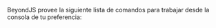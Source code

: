 
<DocHeader pretitle="Introducción" title="BeyondJS Cli" />

BeyondJS provee la siguiente lista de comandos para trabajar desde la consola de tu preferencia:

<Title tag="h4" text="run" />

<Code>{`beyond run [--workspace port]`}</Code>

El comando `run` inicializa el DevServer de <BeyondName/> y habilita la conexión con
el <Link href="/workspace">BeyondJS Workspace</Link>, lo que facilita el proceso de depuración y gestión de paquetes.
Es necesario ejecutarlo para comenzar a trabajar con <BeyondName/>.

##### Parametros:

-   --workspace: Es opcional. Este parametro define el puerto de conexión websocket para que el
    <Link href="/workspace"> Workspace</Link> pueda obtener información acerca de los paquetes disponibles en el DevServer.
    sino es pasado, <BeyondName /> tomará por defecto el puerto 4000. A partir de la instalación, sólo es necesario ir a
    la carpeta en donde se desee crear el o los proyectos e inicializar BeyondJS desde la línea de comandos de la siguiente
    forma:

<Title tag="h4" text="add package" />

<Code>{`beyond add package`}</Code>

"El comando add package permite crear un nuevo paquete y agregarlo al DevServer.
Al ejecutarlo, se abre una consola interactiva donde se pueden definir las características del paquete, como por ejemplo:

-   Tipo de paquete: se puede elegir entre las opciones web, backend, web-backend, node, express.
    Para obtener más información sobre los diferentes tipos de proyectos, consulta la
    sección <Link href="/packages/create">creación de paquetes</Link>."

<Title tag="h4" text="add module" />

El comando `add module` permite agregar módulos a un paquete existente. Al ejecutarlo permite definir las caracteristicas
del mismo por medio de la consola interactiva.

<Code>{`beyond add module [subpath]]`}</Code>

<Title tag="h4" text="--version" />

Permite verificar la versión de <BeyondName /> instalada.

<Code>{`beyond --version`}</Code>

